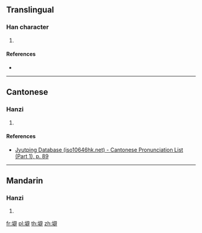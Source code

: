 {{character info/new}}
==Translingual==

===Han character===
{{Han char|rn=32|rad=土|as=13|sn=16|four=|canj=GSRJ|ids=⿰土辟}}

# {{defn|Han|sort=土13}}

====References====
* {{Han ref|kx=0240.060|dkj=05515|dj=0479.280|hdz=10494.070|uh=58C0|ud=22720}}

----

==Cantonese==

===Hanzi===
{{yue-hanzi|jyut=[[pei4]]|y=pei4}}

# {{defn|lang=yue|sort=土13}}

====References====
* [http://www.iso10646hk.net/jp/document/download.jsp Jyutping Database (iso10646hk.net) - Cantonese Pronunciation List (Part 1), p. 89]

----

==Mandarin==

===Hanzi===
{{cmn-hanzi|pin=[[pí]] ([[pi2]])|wg=p'i<sup>2</sup>}}

# {{defn|lang=cmn|sort=土13}}

[[fr:壀]]
[[pl:壀]]
[[th:壀]]
[[zh:壀]]